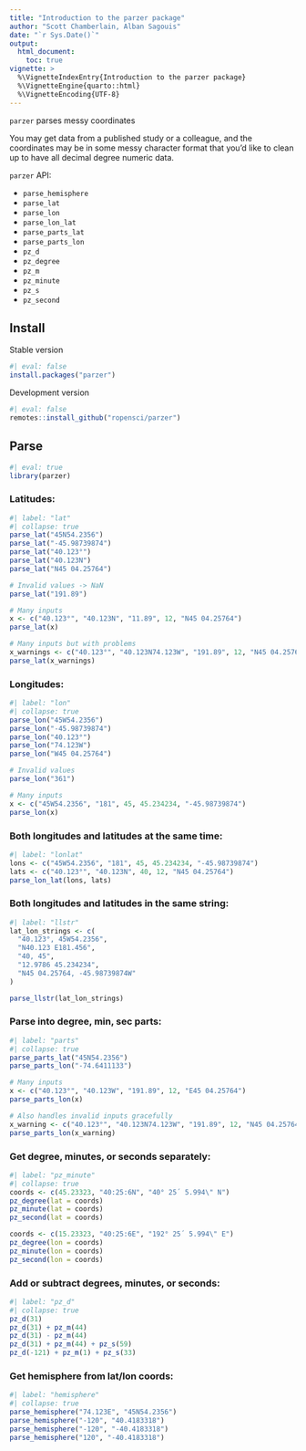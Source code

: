 ```yaml
---
title: "Introduction to the parzer package"
author: "Scott Chamberlain, Alban Sagouis"
date: "`r Sys.Date()`"
output:
  html_document:
    toc: true
vignette: >
  %\VignetteIndexEntry{Introduction to the parzer package}
  %\VignetteEngine{quarto::html}
  %\VignetteEncoding{UTF-8}
---
```


`parzer` parses messy coordinates


You may get data from a published study or a colleague, and the coordinates
may be in some messy character format that you'd like to clean up to have
all decimal degree numeric data.

`parzer` API:

 - `parse_hemisphere`
 - `parse_lat`
 - `parse_lon`
 - `parse_lon_lat`
 - `parse_parts_lat`
 - `parse_parts_lon`
 - `pz_d`
 - `pz_degree`
 - `pz_m`
 - `pz_minute`
 - `pz_s`
 - `pz_second`


## Install

Stable version

```r
#| eval: false
install.packages("parzer")
```

Development version


```r
#| eval: false
remotes::install_github("ropensci/parzer")
```


## Parse

```r
#| eval: true
library(parzer)
```

### Latitudes:

```r
#| label: "lat"
#| collapse: true
parse_lat("45N54.2356")
parse_lat("-45.98739874")
parse_lat("40.123°")
parse_lat("40.123N")
parse_lat("N45 04.25764")

# Invalid values -> NaN
parse_lat("191.89")

# Many inputs
x <- c("40.123°", "40.123N", "11.89", 12, "N45 04.25764")
parse_lat(x)

# Many inputs but with problems
x_warnings <- c("40.123°", "40.123N74.123W", "191.89", 12, "N45 04.25764")
parse_lat(x_warnings)
```

### Longitudes:

```r
#| label: "lon"
#| collapse: true
parse_lon("45W54.2356")
parse_lon("-45.98739874")
parse_lon("40.123°")
parse_lon("74.123W")
parse_lon("W45 04.25764")

# Invalid values
parse_lon("361")

# Many inputs
x <- c("45W54.2356", "181", 45, 45.234234, "-45.98739874")
parse_lon(x)
```

### Both longitudes and latitudes at the same time:

```r
#| label: "lonlat"
lons <- c("45W54.2356", "181", 45, 45.234234, "-45.98739874")
lats <- c("40.123°", "40.123N", 40, 12, "N45 04.25764")
parse_lon_lat(lons, lats)
```

### Both longitudes and latitudes in the same string:
```r
#| label: "llstr"
lat_lon_strings <- c(
  "40.123°, 45W54.2356",
  "N40.123 E181.456",
  "40, 45",
  "12.9786 45.234234",
  "N45 04.25764, -45.98739874W"
)

parse_llstr(lat_lon_strings)
```

### Parse into degree, min, sec parts:

```r
#| label: "parts"
#| collapse: true
parse_parts_lat("45N54.2356")
parse_parts_lon("-74.6411133")

# Many inputs
x <- c("40.123°", "40.123W", "191.89", 12, "E45 04.25764")
parse_parts_lon(x)

# Also handles invalid inputs gracefully
x_warning <- c("40.123°", "40.123N74.123W", "191.89", 12, "N45 04.25764")
parse_parts_lon(x_warning)
```

### Get degree, minutes, or seconds separately:

```r
#| label: "pz_minute"
#| collapse: true
coords <- c(45.23323, "40:25:6N", "40° 25´ 5.994\" N")
pz_degree(lat = coords)
pz_minute(lat = coords)
pz_second(lat = coords)

coords <- c(15.23323, "40:25:6E", "192° 25´ 5.994\" E")
pz_degree(lon = coords)
pz_minute(lon = coords)
pz_second(lon = coords)
```

### Add or subtract degrees, minutes, or seconds:

```r
#| label: "pz_d"
#| collapse: true
pz_d(31)
pz_d(31) + pz_m(44)
pz_d(31) - pz_m(44)
pz_d(31) + pz_m(44) + pz_s(59)
pz_d(-121) + pz_m(1) + pz_s(33)
```

### Get hemisphere from lat/lon coords:

```r
#| label: "hemisphere"
#| collapse: true
parse_hemisphere("74.123E", "45N54.2356")
parse_hemisphere("-120", "40.4183318")
parse_hemisphere("-120", "-40.4183318")
parse_hemisphere("120", "-40.4183318")
```
